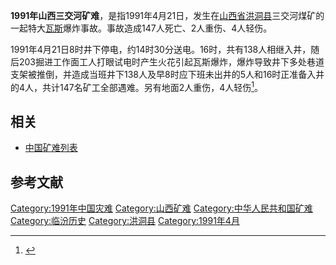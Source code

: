 {{Otheruses|山西三交河矿难|other=同名或類似名的其它條目描述}}
'''1991年山西三交河矿难'''，是指1991年4月21日，发生在[[山西省|山西省]][[洪洞县|洪洞县]]三交河煤矿的一起特大[[瓦斯|瓦斯]]爆炸事故。事故造成147人死亡、2人重伤、4人轻伤。

1991年4月21日8时井下停电，约14时30分送电。16时，共有138人相继入井，随后203掘进工作面工人打眼试电时产生火花引起瓦斯爆炸，爆炸导致井下多处巷道支架被推倒，并造成当班井下138人及早8时应下班未出井的5人和16时正准备入井的4人，共计147名矿工全部遇难。另有地面2人重伤，4人轻伤<ref>{{cite web| language = zh-hans| publisher = | title = 洪洞县三交河煤矿“4•21”瓦斯煤尘爆炸事故分析| url = http://www.mkaq.org/shigu/shigual/200810/shigu_4161.html| author = | date = | accessdate = }}{{Dead link|date=2018年12月 |bot=InternetArchiveBot |fix-attempted=yes }}</ref>。

==相关==
*[[中国矿难列表|中国矿难列表]]

==参考文献==
<div class="references-small">
<references></references>
</div>

[[Category:1991年中国灾难|Category:1991年中国灾难]]
[[Category:山西矿难|Category:山西矿难]]
[[Category:中华人民共和国矿难|Category:中华人民共和国矿难]]
[[Category:临汾历史|Category:临汾历史]]
[[Category:洪洞县|Category:洪洞县]]
[[Category:1991年4月|Category:1991年4月]]